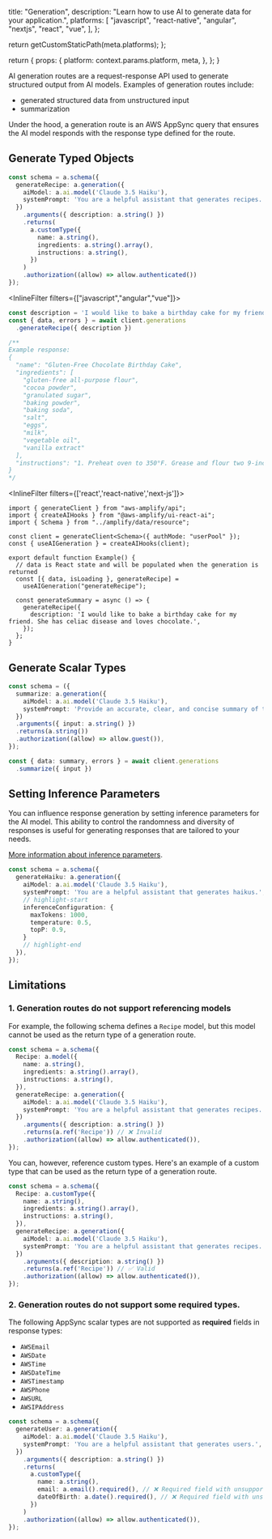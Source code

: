 
  title: "Generation",
  description:
    "Learn how to use AI to generate data for your application.",
  platforms: [
    "javascript",
    "react-native",
    "angular",
    "nextjs",
    "react",
    "vue",
  ],
};

  return getCustomStaticPath(meta.platforms);
};

  return {
    props: {
      platform: context.params.platform,
      meta,
    },
  };
}




AI generation routes are a request-response API used to generate structured output from AI models. Examples of generation routes include:
- generated structured data from unstructured input
- summarization

Under the hood, a generation route is an AWS AppSync query that ensures the AI model responds with the response type defined for the route.

## Generate Typed Objects

```ts title="Schema Definition"
const schema = a.schema({
  generateRecipe: a.generation({
    aiModel: a.ai.model('Claude 3.5 Haiku'),
    systemPrompt: 'You are a helpful assistant that generates recipes.',
  })
    .arguments({ description: a.string() })
    .returns(
      a.customType({
        name: a.string(),
        ingredients: a.string().array(),
        instructions: a.string(),
      })
    )
    .authorization((allow) => allow.authenticated())
});
```

<InlineFilter filters={["javascript","angular","vue"]}>

```ts title="Data Client Request"
const description = 'I would like to bake a birthday cake for my friend. She has celiac disease and loves chocolate.'
const { data, errors } = await client.generations
  .generateRecipe({ description })

/**
Example response:
{
  "name": "Gluten-Free Chocolate Birthday Cake",
  "ingredients": [
    "gluten-free all-purpose flour",
    "cocoa powder",
    "granulated sugar",
    "baking powder",
    "baking soda",
    "salt",
    "eggs",
    "milk",
    "vegetable oil",
    "vanilla extract"
  ],
  "instructions": "1. Preheat oven to 350°F. Grease and flour two 9-inch round baking pans.\n2. In a medium bowl, whisk together the gluten-free flour, cocoa powder, sugar, baking powder, baking soda and salt.\n3. In a separate bowl, beat the eggs. Then add the milk, oil and vanilla and mix well.\n4. Gradually add the wet ingredients to the dry ingredients and mix until just combined. Do not over mix.\n5. Divide the batter evenly between the prepared pans.\n6. Bake for 30-35 minutes, until a toothpick inserted in the center comes out clean.\n7. Allow cakes to cool in pans for 10 minutes, then transfer to a wire rack to cool completely.\n8. Frost with your favorite gluten-free chocolate frosting."
}
*/
```

</InlineFilter>

<InlineFilter filters={['react','react-native','next-js']}>

```tsx
import { generateClient } from "aws-amplify/api";
import { createAIHooks } from "@aws-amplify/ui-react-ai";
import { Schema } from "../amplify/data/resource";

const client = generateClient<Schema>({ authMode: "userPool" });
const { useAIGeneration } = createAIHooks(client);

export default function Example() {
  // data is React state and will be populated when the generation is returned
  const [{ data, isLoading }, generateRecipe] =
    useAIGeneration("generateRecipe");

  const generateSummary = async () => {
    generateRecipe({
      description: 'I would like to bake a birthday cake for my friend. She has celiac disease and loves chocolate.',
    });
  };
}
```

</InlineFilter>


## Generate Scalar Types

```ts title="Schema Definition"
const schema = ({
  summarize: a.generation({
    aiModel: a.ai.model('Claude 3.5 Haiku'),
    systemPrompt: 'Provide an accurate, clear, and concise summary of the input provided'
  })
  .arguments({ input: a.string() })
  .returns(a.string())
  .authorization((allow) => allow.guest()),
});
```

```ts title="Data Client Request"
const { data: summary, errors } = await client.generations
  .summarize({ input })
```

## Setting Inference Parameters

You can influence response generation by setting inference parameters for the AI model.
This ability to control the randomness and diversity of responses is useful for generating responses that are tailored to your needs.

[More information about inference parameters](/[platform]/ai/concepts/inference-configuration).

```ts title="Inference Parameters"
const schema = a.schema({
  generateHaiku: a.generation({
    aiModel: a.ai.model('Claude 3.5 Haiku'),
    systemPrompt: 'You are a helpful assistant that generates haikus.',
    // highlight-start
    inferenceConfiguration: {
      maxTokens: 1000,
      temperature: 0.5,
      topP: 0.9,
    }
    // highlight-end
  }),
});
```

## Limitations

### 1. Generation routes do not support referencing models

For example, the following schema defines a `Recipe` model, but this model cannot be used as the return type of a generation route.

```ts title="Invalid Model Reference"
const schema = a.schema({
  Recipe: a.model({
    name: a.string(),
    ingredients: a.string().array(),
    instructions: a.string(),
  }),
  generateRecipe: a.generation({
    aiModel: a.ai.model('Claude 3.5 Haiku'),
    systemPrompt: 'You are a helpful assistant that generates recipes.',
  })
    .arguments({ description: a.string() })
    .returns(a.ref('Recipe')) // ❌ Invalid
    .authorization((allow) => allow.authenticated()),
});
```

You can, however, reference custom types. Here's an example of a custom type that can be used as the return type of a generation route.

```ts title="Valid Custom Type Reference"
const schema = a.schema({
  Recipe: a.customType({
    name: a.string(),
    ingredients: a.string().array(),
    instructions: a.string(),
  }),
  generateRecipe: a.generation({
    aiModel: a.ai.model('Claude 3.5 Haiku'),
    systemPrompt: 'You are a helpful assistant that generates recipes.',
  })
    .arguments({ description: a.string() })
    .returns(a.ref('Recipe')) // ✅ Valid
    .authorization((allow) => allow.authenticated()),
});
```

### 2. Generation routes do not support some required types.

The following AppSync scalar types are not supported as **required** fields in response types:
- `AWSEmail`
- `AWSDate`
- `AWSTime`
- `AWSDateTime`
- `AWSTimestamp`
- `AWSPhone`
- `AWSURL`
- `AWSIPAddress`

```ts title="Unsupported Required Type"
const schema = a.schema({
  generateUser: a.generation({
    aiModel: a.ai.model('Claude 3.5 Haiku'),
    systemPrompt: 'You are a helpful assistant that generates users.',
  })
    .arguments({ description: a.string() })
    .returns(
      a.customType({
        name: a.string(),
        email: a.email().required(), // ❌ Required field with unsupported type
        dateOfBirth: a.date().required(), // ❌ Required field with unsupported type
      })
    )
    .authorization((allow) => allow.authenticated()),
});

